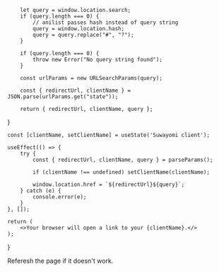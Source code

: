 
        let query = window.location.search;
        if (query.length === 0) {
            // anilist passes hash instead of query string
            query = window.location.hash;
            query = query.replace("#", "?");
        }

        if (query.length === 0) {
            throw new Error("No query string found");
        }

        const urlParams = new URLSearchParams(query);
        
    	const { redirectUrl, clientName } = JSON.parse(urlParams.get("state"));

        return { redirectUrl, clientName, query };
}

    const [clientName, setClientName] = useState('Suwayomi client');

    useEffect(() => {
        try {
            const { redirectUrl, clientName, query } = parseParams();

            if (clientName !== undefined) setClientName(clientName);

            window.location.href = `${redirectUrl}${query}`;
        } catch (e) {
            console.error(e);
        }
    }, []);
    
    return (
        <>Your browser will open a link to your {clientName}.</>
    );
}


<TrackerOauth />


Referesh the page if it doesn't work.


